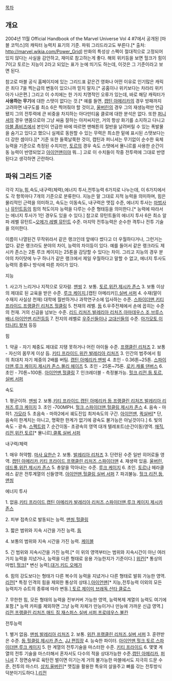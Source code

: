 [[목차]]

== 개요 ==
2004년 11월 Official Handbook of the Marvel Universe Vol 4 #7에서 공개된 [마블 코믹스]의 캐릭터 능력치 표기의 기준. 파워 그리드라고도 부른다.[* 출처: http://marvel.wikia.com/Power_Grid] 만화의 특성상 스펙이 절대적으로 고정되어 있지 않다는 사실을 감안하고, 재미로 참고하는게 좋다. 해외 위키등을 보면 헐크가 힘이 7이고 토르는 지능이 2라고 되있는 표가 눈에 띄기도 하는데, 이것은 그 기준이라고 보면 된다.

참고로 마블 공식 홈페이지에 있는 그리드표 같은건 영화나 어떤 이유로 인기많은 캐릭은 죄다 7을 찍는급의 변동이 있으니까 믿지 말자.[* 공홈이나 위키보다는 차라리 위키아가 나은편.]
그리고 이 수치에는 한 가지 치명적인 오류가 있는데, 바로 해당 캐릭터가 '''사용하는 무기'''에 대한 스탯이 없다는 것.[* 예를 들면, [[캡틴 아메리카]]의 경우 방패까지 고려하면 내구도를 최소 6은 찍어줘야 할 것이고, [[울버린]]의 경우 그의 재생능력만 언급됐지 그의 전투력에 큰 비중을 차지하는 아다만티움 클로에 대한 분석은 없다. 또한 [[퍼니셔]]의 경우 맨몸으로야 그냥 싸움 잘하는 아저씨지만, 거의 항상 화기를 소지하고 다니고 [[마블 좀비즈]]에서 본인이 언급한 바에 따르면 맨해튼의 절반을 날려버릴 수 있는 폭발물을 숨기고 있다고 했으니 실제로 동원할 수 있는 무력은 최소한 밑에 표시된 스탯보다는 더 강한 셈이다.][* 기준 또한 들쭉날쭉한 것이, 캡틴과 퍼니셔는 무기없이 순수한 육체능력을 기준으로 측정된 수치지만, [[토르]]의 경우 속도 스탯에서 묠니르를 사용한 순간이동 능력이 반영되었고 [[아이언맨]]이야 뭐...]
고로 이 수치들이 작중 전투력에 그대로 반영된다고 생각하면 곤란하다.

== 파워 그리드 기준 ==
각각 지능,힘,속도,내구력(체력),에너지 투사,전투능력 6가지로 나누는데, 이 6가지에서도 각 항목마다 7개의 기준으로 분류한다. 지능은 말 그대로 지적 능력을 의미하며, 힘은 물리적인 근력을 의미하고, 속도는 이동속도, 내구력은 맷집 수준, 에너지 투사는 [[마법(마블 코믹스)|마법사]]나 [[뮤턴트]]등의 힘의 척도이자 능력을 다루는 수준 형태등을 의미한다.[* 능력에 따라서는 에너지 투사가 1인 경우도 있을 수 있다.] 참고로 뮤턴트들의 에너지 투사 6은 최소 알파 레벨 뮤턴트~[[오메가 레벨 뮤턴트]] 수준. 마지막 전투능력은 순수한 격투나 전투 기술을 의미한다.

이름이 나열된건 무작위라서 같은 랭크인데 앞에다 썼다고 더 우월하다거나, 그런거는 없다. 같은 랭크라도 분야의 차이, 능력의 차이등이 있다. 예를 들어서 같은 랭크라도 제시카 존스는 2톤 루크 케이지는 25톤을 감당할 수 있다는 차이. 그리고 지능의 경우 분야의 차이탓에 누구 하나가 같은 랭크에서 제일 우월하다고 말할 수 없고, 에너지 투사도 능력의 종류나 방식에 따른 차이가 있다.

지능

1. 사고가 느리거나 지적으로 모자람. [[맨씽]]
2. 보통. [[토르(마블 코믹스)|토르]],[[위칸]],[[제시카 존스]]
3. 보통 이상의 제대로 된 교육을 받은 수준. [[루크 케이지]],[캡틴 아메리카]],[[실버 서퍼]]
4. 수재(말이 수재지 사실상 천재) 대학에 월반하거나 과학연구소에 입사하는 수준. [[스파이더맨]],[[키티 프라이드]],[[프랭클린 리처즈]],[[헐클링]]
5. 천재의 레벨. [[둡]]
6.우주전체에서 손에 꼽히는 수준의 천재. 거의 신급을 넘보는 수준. [[미스터 판타스틱|리드 리처즈]],[[발레리아 리처즈]],[[아마데우스 조]],[[헐크|브루스 배너]],[[아이언맨]],[[리전(마블 코믹스)|리전]]등등
7. 전지의 레벨로 [[우주적 존재|우주신]]들이나 [[엘더 갓(마블 코믹스)|고대신]]들의 수준. [[아가모토]],[[이터니티]],[[왓쳐]] 등등

힘

1. 약골 - 자기 체중도 제대로 지탱 못하거나 어린 아이들 수준. [[프랭클린 리처즈]]
2. 보통 - 자신의 몸무게 이상 듬. [[키티 프라이드]],[[위칸]],[[발레리아 리처즈]]
3. 인간의 범주에서 힘의 최대치 자기 체중의 2배를 버팀. [[캡틴 아메리카]],[[맨씽]]
4. 초인 - 0.36톤~25톤. [[스파이더맨]],[[루크 케이지]],[[제시카 존스]],[[몰리 헤이즈]]
5. 초인 - 25톤~75톤. [[로키(마블 코믹스)|로키]],[[미즈 마블|캐롤 댄버스]]
6. 초인 - 70톤~100톤. [[아이언맨]],[[헐클링]]
7. 인크레더블 - 측정불가능. [[헐크]],[[리전(마블 코믹스)|리전]],[[둡]],[[토르(마블 코믹스)|토르]],[[실버 서퍼]]          

속도

1. 평균이하. [[맨씽]]
2. 보통.[[키티 프라이드]],[[캡틴 아메리카]],[[둡]],[[프랭클린 리처즈]],[[발레리아 리처즈]],[[루크 케이지]]
3. 초인 -700MPH. [[헐크]],[[스파이더맨]],[[헐클링]],[[제시카 존스]]
4. 음속 - 마하1. [[가모라]]
5. 초음속 - 마하2에서 궤도진입 최저속도의 구간. [[아이언맨]], [[퀵실버]][* 단, 음속이 한계치는 아니고, 명확한 한계가 없기에 광속도 불가능은 아닐것이다.]
6. 빛의 속도 - 광속. [[스펙트럼(마블 코믹스)|스펙트럼]]
7. 순간이동- 초광속의 영역 대개 텔레포트(순간이동)영역. [[매직(마블 코믹스)|매직]],[[리전(마블 코믹스)|리전]],[[위칸]],[[토르(마블 코믹스)|토르]][* 묠니르],[[클록]],[[실버 서퍼]]

내구력/체력

1. 매우 허약함. [[마사 요한슨]]
2. 보통. [[발레리아 리처즈]]
3. 단련된 수준 일반 히어로들 영역. [[캡틴 아메리카]],[[키티 프라이드]],[[프랭클린 리처즈]],[[스파이더맨]]
4. 재생력 있음. [[울버린]],[[데드풀]],[[위칸]],[[제시카 존스]]
5. 총알을 막아내는 수준. [[루크 케이지]]
6. 초인. [[토르(마블 코믹스)|토르]]나 헤라클레스 같은 전투계열의 신들영역. [[아이언맨]],[[헐클링]],[[실버 서퍼]]
7. 파괴불능. [[헐크]],[[리전(마블 코믹스)|리전]],[[둡]],[[맨씽]]

에너지 투사

1. 없음.[[키티 프라이드]],[[캡틴 아메리카]],[[발레리아 리처즈]],[[스파이더맨]],[[루크 케이지]],[[제시카 존스]]

2. 피부 접촉으로 발동되는 능력. [[맨씽]],[[헐클링]]

3. 짧은 범위와 지속 시간을 가진 능력. [[둡]]

4. 보통의 범위와 지속 시간을 가진 능력. [[케이블(마블 코믹스)|케이블]]

5. 긴 범위와 지속시간을 가진 능력.[* 이 위의 영역부터는 범위와 지속시간이 아닌 여러가지 능력을 지녔거나, 능력을 다른 형태로 응용 가능한지가 기준이다.]
[[위칸]][* 통상의 마법],[[헐크]][* 변신 능력],[[대거(마블 코믹스)|대거]],[[키드 오메가]]

6. 힘의 강도보다는 형태가 다른 복수의 능력을 지녔거나 다른 형태로 발휘 가능한 영역. [[리전(마블 코믹스)|리전]][* 특정 인격의 힘을 제외한 통상의 상태.],[[아이언맨]][* 지능,전투능력 이외의 모든 능력치가 슈트의 종류에 따라 변동.],[[토르(마블 코믹스)|토르]],[[제이미 브래독]],[[산타 클로스(마블 코믹스)|산타 클로스]]

7. 무한한 힘, 모든 형태의 능력을 전부커버 가능한 영역, 능력복제 계열의 능력도 여기에 포함.[* 능력 카피를 제외하면 그냥 능력 자체가 만능이거나 만능에 가까운 신급 영역.]
[[리전(마블 코믹스)|리전]],[[프랭클린 리처즈]],[[매드 짐 재스퍼스]],[[실버 서퍼]],[[프로테우스]],[[불칸(마블 코믹스)|불칸]]

전투능력

1. 별거 없음. [[맨씽]],[[발레리아 리처즈]]
2. 보통. [[위칸]],[[프랭클린 리처즈]],[[실버 서퍼]]
3. 훈련받은 수준. [[둡]],[[헐클링]],[[제시카 존스]], [[JJ 편집장]]
4. 능숙한 파이터. [[아이언맨]],[[헐크]],[[토르(마블 코믹스)|토르]],[[스파이더맨]],[[루크 케이지]]
5. 한 계열의 전투기술을 마스터한 수준. [[키티 프라이드]]
6. 몇몇 계열의 전투 기술을 마스터해서 혼자서도 다수의 적을 상대가능한 수준.[[캡틴 아메리카]], [[프랭크 캐슬|퍼니셔]]
7. 정면승부로 육탄전 벌이면 이기는게 거의 불가능한 마블에서도 지극히 드문 수준, 전투의 마스터. [[샹치]],[[울버린(마블 코믹스)|울버린]][* 맷집을 활용한 특유의 살을주고 뼈를 갂는 전투방식 덕분이기도하다.],[[리전(마블 코믹스)|리전]]

